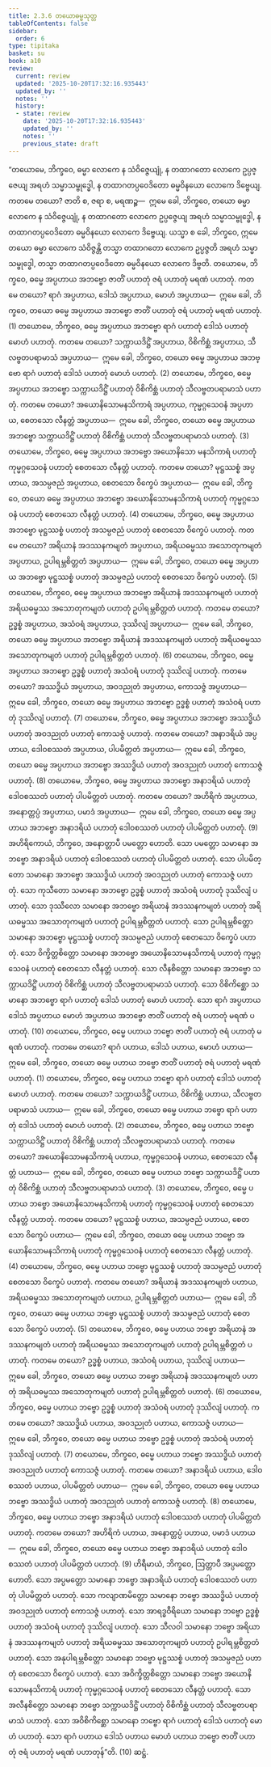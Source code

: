 ```yaml
---
title: 2.3.6 တယောဓမ္မသုတ္တ
tableOfContents: false
sidebar:
  order: 6
type: tipitaka
basket: su
book: a10
review:
  current: review
  updated: '2025-10-20T17:32:16.935443'
  updated_by: ''
  notes: ''
  history:
  - state: review
    date: '2025-10-20T17:32:16.935443'
    updated_by: ''
    notes: ''
    previous_state: draft
---
```



<DynamicBreadcrumb />


<ReviewStatus review={frontmatter.review} showDetails={true} />

<HypothesisAnnotation frontmatter={frontmatter} />

<Division number="76" book="a10" e="ch" v="17" p="370">

<Paragraph number="577" book="a10">
“တယောမေ, ဘိက္ခဝေ, ဓမ္မာ လောကေ န သံဝိဇ္ဇေယျုံ, န တထာဂတော လောကေ ဥပ္ပဇ္ဇေယျ အရဟံ သမ္မာသမ္ဗုဒ္ဓေါ, န တထာဂတပ္ပဝေဒိတော ဓမ္မဝိနယော လောကေ ဒိဗ္ဗေယျ. ကတမေ တယော? ဇာတိ စ, ဇရာ စ, မရဏဉ္စ—  ဣမေ ခေါ, ဘိက္ခဝေ, တယော ဓမ္မာ လောကေ န သံဝိဇ္ဇေယျုံ, န တထာဂတော လောကေ ဥပ္ပဇ္ဇေယျ အရဟံ သမ္မာသမ္ဗုဒ္ဓေါ, န တထာဂတပ္ပဝေဒိတော ဓမ္မဝိနယော လောကေ ဒိဗ္ဗေယျ. ယသ္မာ စ ခေါ, ဘိက္ခဝေ, ဣမေ တယော ဓမ္မာ လောကေ သံဝိဇ္ဇန္တိ တသ္မာ တထာဂတော လောကေ ဥပ္ပဇ္ဇတိ အရဟံ သမ္မာသမ္ဗုဒ္ဓေါ, တသ္မာ တထာဂတပ္ပဝေဒိတော ဓမ္မဝိနယော လောကေ ဒိဗ္ဗတိ.
</Paragraph>

<Paragraph number="578" book="a10">
တယောမေ, ဘိက္ခဝေ, ဓမ္မေ အပ္ပဟာယ အဘဗ္ဗော ဇာတိံ ပဟာတုံ ဇရံ ပဟာတုံ မရဏံ ပဟာတုံ. ကတမေ တယော? ရာဂံ အပ္ပဟာယ, ဒေါသံ အပ္ပဟာယ, မောဟံ အပ္ပဟာယ—  ဣမေ ခေါ, ဘိက္ခဝေ, တယော ဓမ္မေ အပ္ပဟာယ အဘဗ္ဗော ဇာတိံ ပဟာတုံ ဇရံ ပဟာတုံ မရဏံ ပဟာတုံ. (1)
</Paragraph>

<Paragraph number="579" book="a10">
တယောမေ, ဘိက္ခဝေ, ဓမ္မေ အပ္ပဟာယ အဘဗ္ဗော ရာဂံ ပဟာတုံ ဒေါသံ ပဟာတုံ မောဟံ ပဟာတုံ. ကတမေ တယော? သက္ကာယဒိဋ္ဌိံ အပ္ပဟာယ, ဝိစိကိစ္ဆံ အပ္ပဟာယ, သီလဗ္ဗတပရာမာသံ အပ္ပဟာယ—  ဣမေ ခေါ, ဘိက္ခဝေ, တယော ဓမ္မေ အပ္ပဟာယ အဘဗ္ဗော ရာဂံ ပဟာတုံ ဒေါသံ ပဟာတုံ မောဟံ ပဟာတုံ. (2)
</Paragraph>

<Paragraph number="580" book="a10">
တယောမေ, ဘိက္ခဝေ, ဓမ္မေ အပ္ပဟာယ အဘဗ္ဗော သက္ကာယဒိဋ္ဌိံ ပဟာတုံ ဝိစိကိစ္ဆံ ပဟာတုံ သီလဗ္ဗတပရာမာသံ ပဟာတုံ. ကတမေ တယော? အယောနိသောမနသိကာရံ အပ္ပဟာယ, ကုမ္မဂ္ဂသေဝနံ အပ္ပဟာယ, စေတသော လီနတ္တံ အပ္ပဟာယ—  ဣမေ ခေါ, ဘိက္ခဝေ, တယော ဓမ္မေ အပ္ပဟာယ အဘဗ္ဗော သက္ကာယဒိဋ္ဌိံ ပဟာတုံ ဝိစိကိစ္ဆံ ပဟာတုံ သီလဗ္ဗတပရာမာသံ ပဟာတုံ. (3)
</Paragraph>

<Paragraph number="581" book="a10">
တယောမေ, ဘိက္ခဝေ, ဓမ္မေ အပ္ပဟာယ အဘဗ္ဗော အယောနိသော မနသိကာရံ ပဟာတုံ ကုမ္မဂ္ဂသေဝနံ ပဟာတုံ စေတသော လီနတ္တံ ပဟာတုံ. ကတမေ တယော? မုဋ္ဌဿစ္စံ အပ္ပဟာယ, အသမ္ပဇညံ အပ္ပဟာယ, စေတသော ဝိက္ခေပံ အပ္ပဟာယ—  ဣမေ ခေါ, ဘိက္ခဝေ, တယော ဓမ္မေ အပ္ပဟာယ အဘဗ္ဗော အယောနိသောမနသိကာရံ ပဟာတုံ ကုမ္မဂ္ဂသေဝနံ ပဟာတုံ စေတသော လီနတ္တံ ပဟာတုံ. (4)
</Paragraph>

<Paragraph number="582" book="a10">
တယောမေ, ဘိက္ခဝေ, ဓမ္မေ အပ္ပဟာယ အဘဗ္ဗော မုဋ္ဌဿစ္စံ ပဟာတုံ အသမ္ပဇညံ ပဟာတုံ စေတသော ဝိက္ခေပံ ပဟာတုံ. ကတမေ တယော? အရိယာနံ အဒဿနကမျတံ အပ္ပဟာယ, အရိယဓမ္မဿ အသောတုကမျတံ အပ္ပဟာယ, ဥပါရမ္ဘစိတ္တတံ အပ္ပဟာယ—  ဣမေ ခေါ, ဘိက္ခဝေ, တယော ဓမ္မေ အပ္ပဟာယ အဘဗ္ဗော မုဋ္ဌဿစ္စံ ပဟာတုံ အသမ္ပဇညံ ပဟာတုံ စေတသော ဝိက္ခေပံ ပဟာတုံ. (5)
</Paragraph>

<Paragraph number="583" book="a10">
တယောမေ, ဘိက္ခဝေ, ဓမ္မေ အပ္ပဟာယ အဘဗ္ဗော အရိယာနံ အဒဿနကမျတံ ပဟာတုံ အရိယဓမ္မဿ အသောတုကမျတံ ပဟာတုံ ဥပါရမ္ဘစိတ္တတံ ပဟာတုံ. ကတမေ တယော? ဥဒ္ဓစ္စံ အပ္ပဟာယ, အသံဝရံ အပ္ပဟာယ, ဒုဿိလျံ အပ္ပဟာယ—  ဣမေ ခေါ, ဘိက္ခဝေ, တယော ဓမ္မေ အပ္ပဟာယ အဘဗ္ဗော အရိယာနံ အဒဿနကမျတံ ပဟာတုံ အရိယဓမ္မဿ အသောတုကမျတံ ပဟာတုံ ဥပါရမ္ဘစိတ္တတံ ပဟာတုံ. (6)
</Paragraph>

<Paragraph number="584" book="a10">
တယောမေ, ဘိက္ခဝေ, ဓမ္မေ အပ္ပဟာယ အဘဗ္ဗော ဥဒ္ဓစ္စံ ပဟာတုံ အသံဝရံ ပဟာတုံ ဒုဿိလျံ ပဟာတုံ. ကတမေ တယော? အဿဒ္ဓိယံ အပ္ပဟာယ, အဝဒညုတံ အပ္ပဟာယ, ကောသဇ္ဇံ အပ္ပဟာယ—  ဣမေ ခေါ, ဘိက္ခဝေ, တယော ဓမ္မေ အပ္ပဟာယ အဘဗ္ဗော ဥဒ္ဓစ္စံ ပဟာတုံ အသံဝရံ ပဟာတုံ ဒုဿိလျံ ပဟာတုံ. (7)
</Paragraph>

<Paragraph number="585" book="a10">
တယောမေ, ဘိက္ခဝေ, ဓမ္မေ အပ္ပဟာယ အဘဗ္ဗော အဿဒ္ဓိယံ ပဟာတုံ အဝဒညုတံ ပဟာတုံ ကောသဇ္ဇံ ပဟာတုံ. ကတမေ တယော? အနာဒရိယံ အပ္ပဟာယ, ဒေါဝစဿတံ အပ္ပဟာယ, ပါပမိတ္တတံ အပ္ပဟာယ—  ဣမေ ခေါ, ဘိက္ခဝေ, တယော ဓမ္မေ အပ္ပဟာယ အဘဗ္ဗော အဿဒ္ဓိယံ ပဟာတုံ အဝဒညုတံ ပဟာတုံ ကောသဇ္ဇံ ပဟာတုံ. (8)
</Paragraph>

<Paragraph number="586" book="a10">
တယောမေ, ဘိက္ခဝေ, ဓမ္မေ အပ္ပဟာယ အဘဗ္ဗော အနာဒရိယံ ပဟာတုံ ဒေါဝစဿတံ ပဟာတုံ ပါပမိတ္တတံ ပဟာတုံ. ကတမေ တယော? အဟိရိကံ အပ္ပဟာယ, အနောတ္တပ္ပံ အပ္ပဟာယ, ပမာဒံ အပ္ပဟာယ—  ဣမေ ခေါ, ဘိက္ခဝေ, တယော ဓမ္မေ အပ္ပဟာယ အဘဗ္ဗော အနာဒရိယံ ပဟာတုံ ဒေါဝစဿတံ ပဟာတုံ ပါပမိတ္တတံ ပဟာတုံ. (9)
</Paragraph>

<Paragraph number="587" book="a10">
အဟိရိကောယံ, ဘိက္ခဝေ, အနောတ္တာပီ ပမတ္တော ဟောတိ. သော ပမတ္တော သမာနော အဘဗ္ဗော အနာဒရိယံ ပဟာတုံ ဒေါဝစဿတံ ပဟာတုံ ပါပမိတ္တတံ ပဟာတုံ. သော ပါပမိတ္တော သမာနော အဘဗ္ဗော အဿဒ္ဓိယံ ပဟာတုံ အဝဒညုတံ ပဟာတုံ ကောသဇ္ဇံ ပဟာတုံ. သော ကုသီတော သမာနော အဘဗ္ဗော ဥဒ္ဓစ္စံ ပဟာတုံ အသံဝရံ ပဟာတုံ ဒုဿိလျံ ပဟာတုံ. သော ဒုဿီလော သမာနော အဘဗ္ဗော အရိယာနံ အဒဿနကမျတံ ပဟာတုံ အရိယဓမ္မဿ အသောတုကမျတံ ပဟာတုံ ဥပါရမ္ဘစိတ္တတံ ပဟာတုံ. သော ဥပါရမ္ဘစိတ္တော သမာနော အဘဗ္ဗော မုဋ္ဌဿစ္စံ ပဟာတုံ အသမ္ပဇညံ ပဟာတုံ စေတသော ဝိက္ခေပံ ပဟာတုံ. သော ဝိက္ခိတ္တစိတ္တော သမာနော အဘဗ္ဗော အယောနိသောမနသိကာရံ ပဟာတုံ ကုမ္မဂ္ဂသေဝနံ ပဟာတုံ စေတသော လီနတ္တံ ပဟာတုံ. သော လီနစိတ္တော သမာနော အဘဗ္ဗော သက္ကာယဒိဋ္ဌိံ ပဟာတုံ ဝိစိကိစ္ဆံ ပဟာတုံ သီလဗ္ဗတပရာမာသံ ပဟာတုံ. သော ဝိစိကိစ္ဆော သမာနော အဘဗ္ဗော ရာဂံ ပဟာတုံ ဒေါသံ ပဟာတုံ မောဟံ ပဟာတုံ. သော ရာဂံ အပ္ပဟာယ ဒေါသံ အပ္ပဟာယ မောဟံ အပ္ပဟာယ အဘဗ္ဗော ဇာတိံ ပဟာတုံ ဇရံ ပဟာတုံ မရဏံ ပဟာတုံ. (10)
</Paragraph>

<Paragraph number="588" book="a10">
တယောမေ, ဘိက္ခဝေ, ဓမ္မေ ပဟာယ ဘဗ္ဗော ဇာတိံ ပဟာတုံ ဇရံ ပဟာတုံ မရဏံ ပဟာတုံ. ကတမေ တယော? ရာဂံ ပဟာယ, ဒေါသံ ပဟာယ, မောဟံ ပဟာယ—  ဣမေ ခေါ, ဘိက္ခဝေ, တယော ဓမ္မေ ပဟာယ ဘဗ္ဗော ဇာတိံ ပဟာတုံ ဇရံ ပဟာတုံ မရဏံ ပဟာတုံ. (1)
</Paragraph>

<Paragraph number="589" book="a10">
တယောမေ, ဘိက္ခဝေ, ဓမ္မေ ပဟာယ ဘဗ္ဗော ရာဂံ ပဟာတုံ ဒေါသံ ပဟာတုံ မောဟံ ပဟာတုံ. ကတမေ တယော? သက္ကာယဒိဋ္ဌိံ ပဟာယ, ဝိစိကိစ္ဆံ ပဟာယ, သီလဗ္ဗတပရာမာသံ ပဟာယ—  ဣမေ ခေါ, ဘိက္ခဝေ, တယော ဓမ္မေ ပဟာယ ဘဗ္ဗော ရာဂံ ပဟာတုံ ဒေါသံ ပဟာတုံ မောဟံ ပဟာတုံ. (2)
</Paragraph>

<Paragraph number="590" book="a10">
တယောမေ, ဘိက္ခဝေ, ဓမ္မေ ပဟာယ ဘဗ္ဗော သက္ကာယဒိဋ္ဌိံ ပဟာတုံ ဝိစိကိစ္ဆံ ပဟာတုံ သီလဗ္ဗတပရာမာသံ ပဟာတုံ. ကတမေ တယော? အယောနိသောမနသိကာရံ ပဟာယ, ကုမ္မဂ္ဂသေဝနံ ပဟာယ, စေတသော လီနတ္တံ ပဟာယ—  ဣမေ ခေါ, ဘိက္ခဝေ, တယော ဓမ္မေ ပဟာယ ဘဗ္ဗော သက္ကာယဒိဋ္ဌိံ ပဟာတုံ ဝိစိကိစ္ဆံ ပဟာတုံ သီလဗ္ဗတပရာမာသံ ပဟာတုံ. (3)
</Paragraph>

<Paragraph number="591" book="a10">
တယောမေ, ဘိက္ခဝေ, ဓမ္မေ ပဟာယ ဘဗ္ဗော အယောနိသောမနသိကာရံ ပဟာတုံ ကုမ္မဂ္ဂသေဝနံ ပဟာတုံ စေတသော လီနတ္တံ ပဟာတုံ. ကတမေ တယော? မုဋ္ဌဿစ္စံ ပဟာယ, အသမ္ပဇညံ ပဟာယ, စေတသော ဝိက္ခေပံ ပဟာယ—  ဣမေ ခေါ, ဘိက္ခဝေ, တယော ဓမ္မေ ပဟာယ ဘဗ္ဗော အယောနိသောမနသိကာရံ ပဟာတုံ ကုမ္မဂ္ဂသေဝနံ ပဟာတုံ စေတသော လီနတ္တံ ပဟာတုံ. (4)
</Paragraph>

<Paragraph number="592" book="a10">
တယောမေ, ဘိက္ခဝေ, ဓမ္မေ ပဟာယ ဘဗ္ဗော မုဋ္ဌဿစ္စံ ပဟာတုံ အသမ္ပဇညံ ပဟာတုံ စေတသော ဝိက္ခေပံ ပဟာတုံ. ကတမေ တယော? အရိယာနံ အဒဿနကမျတံ ပဟာယ, အရိယဓမ္မဿ အသောတုကမျတံ ပဟာယ, ဥပါရမ္ဘစိတ္တတံ ပဟာယ—  ဣမေ ခေါ, ဘိက္ခဝေ, တယော ဓမ္မေ ပဟာယ ဘဗ္ဗော မုဋ္ဌဿစ္စံ ပဟာတုံ အသမ္ပဇညံ ပဟာတုံ စေတသော ဝိက္ခေပံ ပဟာတုံ. (5)
</Paragraph>

<Paragraph number="593" book="a10">
တယောမေ, ဘိက္ခဝေ, ဓမ္မေ ပဟာယ ဘဗ္ဗော အရိယာနံ အဒဿနကမျတံ ပဟာတုံ အရိယဓမ္မဿ အသောတုကမျတံ ပဟာတုံ ဥပါရမ္ဘစိတ္တတံ ပဟာတုံ. ကတမေ တယော? ဥဒ္ဓစ္စံ ပဟာယ, အသံဝရံ ပဟာယ, ဒုဿိလျံ ပဟာယ—  ဣမေ ခေါ, ဘိက္ခဝေ, တယော ဓမ္မေ ပဟာယ ဘဗ္ဗော အရိယာနံ အဒဿနကမျတံ ပဟာတုံ အရိယဓမ္မဿ အသောတုကမျတံ ပဟာတုံ ဥပါရမ္ဘစိတ္တတံ ပဟာတုံ. (6)
</Paragraph>

<Paragraph number="594" book="a10">
တယောမေ, ဘိက္ခဝေ, ဓမ္မေ ပဟာယ ဘဗ္ဗော ဥဒ္ဓစ္စံ ပဟာတုံ အသံဝရံ ပဟာတုံ ဒုဿိလျံ ပဟာတုံ. ကတမေ တယော? အဿဒ္ဓိယံ ပဟာယ, အဝဒညုတံ ပဟာယ, ကောသဇ္ဇံ ပဟာယ—  ဣမေ ခေါ, ဘိက္ခဝေ, တယော ဓမ္မေ ပဟာယ ဘဗ္ဗော ဥဒ္ဓစ္စံ ပဟာတုံ အသံဝရံ ပဟာတုံ ဒုဿိလျံ ပဟာတုံ. (7)
</Paragraph>

<Paragraph number="595" book="a10">
တယောမေ, ဘိက္ခဝေ, ဓမ္မေ ပဟာယ ဘဗ္ဗော အဿဒ္ဓိယံ ပဟာတုံ အဝဒညုတံ ပဟာတုံ ကောသဇ္ဇံ ပဟာတုံ. ကတမေ တယော? အနာဒရိယံ ပဟာယ, ဒေါဝစဿတံ ပဟာယ, ပါပမိတ္တတံ ပဟာယ—  ဣမေ ခေါ, ဘိက္ခဝေ, တယော ဓမ္မေ ပဟာယ ဘဗ္ဗော အဿဒ္ဓိယံ ပဟာတုံ အဝဒညုတံ ပဟာတုံ ကောသဇ္ဇံ ပဟာတုံ. (8)
</Paragraph>

<Paragraph number="596" book="a10">
တယောမေ, ဘိက္ခဝေ, ဓမ္မေ ပဟာယ ဘဗ္ဗော အနာဒရိယံ ပဟာတုံ ဒေါဝစဿတံ ပဟာတုံ ပါပမိတ္တတံ ပဟာတုံ. ကတမေ တယော? အဟိရိကံ ပဟာယ, အနောတ္တပ္ပံ ပဟာယ, ပမာဒံ ပဟာယ—  ဣမေ ခေါ, ဘိက္ခဝေ, တယော ဓမ္မေ ပဟာယ ဘဗ္ဗော အနာဒရိယံ ပဟာတုံ ဒေါဝစဿတံ ပဟာတုံ ပါပမိတ္တတံ ပဟာတုံ. (9)
</Paragraph>

<Paragraph number="597" book="a10">
ဟိရီမာယံ, ဘိက္ခဝေ, ဩတ္တာပီ အပ္ပမတ္တော ဟောတိ. သော အပ္ပမတ္တော သမာနော ဘဗ္ဗော အနာဒရိယံ ပဟာတုံ ဒေါဝစဿတံ ပဟာတုံ ပါပမိတ္တတံ ပဟာတုံ. သော ကလျာဏမိတ္တော သမာနော ဘဗ္ဗော အဿဒ္ဓိယံ ပဟာတုံ အဝဒညုတံ ပဟာတုံ ကောသဇ္ဇံ ပဟာတုံ. သော အာရဒ္ဓဝီရိယော သမာနော ဘဗ္ဗော ဥဒ္ဓစ္စံ ပဟာတုံ အသံဝရံ ပဟာတုံ ဒုဿိလျံ ပဟာတုံ. သော သီလဝါ သမာနော ဘဗ္ဗော အရိယာနံ အဒဿနကမျတံ ပဟာတုံ အရိယဓမ္မဿ အသောတုကမျတံ ပဟာတုံ ဥပါရမ္ဘစိတ္တတံ ပဟာတုံ. သော အနုပါရမ္ဘစိတ္တော သမာနော ဘဗ္ဗော မုဋ္ဌဿစ္စံ ပဟာတုံ အသမ္ပဇညံ ပဟာတုံ စေတသော ဝိက္ခေပံ ပဟာတုံ. သော အဝိက္ခိတ္တစိတ္တော သမာနော ဘဗ္ဗော အယောနိသောမနသိကာရံ ပဟာတုံ ကုမ္မဂ္ဂသေဝနံ ပဟာတုံ စေတသော လီနတ္တံ ပဟာတုံ. သော အလီနစိတ္တော သမာနော ဘဗ္ဗော သက္ကာယဒိဋ္ဌိံ ပဟာတုံ ဝိစိကိစ္ဆံ ပဟာတုံ သီလဗ္ဗတပရာမာသံ ပဟာတုံ. သော အဝိစိကိစ္ဆော သမာနော ဘဗ္ဗော ရာဂံ ပဟာတုံ ဒေါသံ ပဟာတုံ မောဟံ ပဟာတုံ. သော ရာဂံ ပဟာယ ဒေါသံ ပဟာယ မောဟံ ပဟာယ ဘဗ္ဗော ဇာတိံ ပဟာတုံ ဇရံ ပဟာတုံ မရဏံ ပဟာတုန်”တိ. (10)

</Paragraph>
</Division>

<Paragraph number="598" type="center" book="a10">
ဆဋ္ဌံ.
</Paragraph>